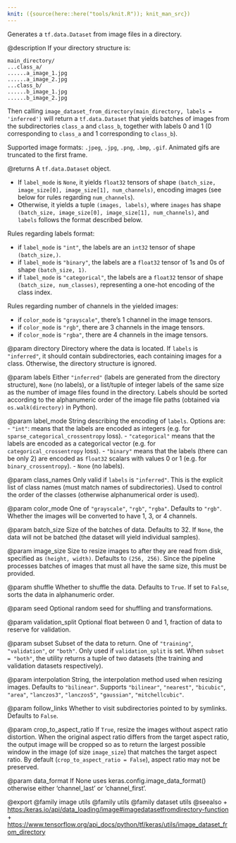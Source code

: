 ```yaml
---
knit: ({source(here::here("tools/knit.R")); knit_man_src})
---
```

Generates a `tf.data.Dataset` from image files in a directory.

@description
If your directory structure is:

```
main_directory/
...class_a/
......a_image_1.jpg
......a_image_2.jpg
...class_b/
......b_image_1.jpg
......b_image_2.jpg
```

Then calling `image_dataset_from_directory(main_directory,
labels = 'inferred')` will return a `tf.data.Dataset` that yields batches of
images from the subdirectories `class_a` and `class_b`, together with labels
0 and 1 (0 corresponding to `class_a` and 1 corresponding to `class_b`).

Supported image formats: `.jpeg`, `.jpg`, `.png`, `.bmp`, `.gif`.
Animated gifs are truncated to the first frame.

@returns
A `tf.data.Dataset` object.

- If `label_mode` is `None`, it yields `float32` tensors of shape
    `(batch_size, image_size[0], image_size[1], num_channels)`,
    encoding images (see below for rules regarding `num_channels`).
- Otherwise, it yields a tuple `(images, labels)`, where `images` has
    shape `(batch_size, image_size[0], image_size[1], num_channels)`,
    and `labels` follows the format described below.

Rules regarding labels format:

- if `label_mode` is `"int"`, the labels are an `int32` tensor of shape
    `(batch_size,)`.
- if `label_mode` is `"binary"`, the labels are a `float32` tensor of
    1s and 0s of shape `(batch_size, 1)`.
- if `label_mode` is `"categorical"`, the labels are a `float32` tensor
    of shape `(batch_size, num_classes)`, representing a one-hot
    encoding of the class index.

Rules regarding number of channels in the yielded images:

- if `color_mode` is `"grayscale"`,
    there's 1 channel in the image tensors.
- if `color_mode` is `"rgb"`,
    there are 3 channels in the image tensors.
- if `color_mode` is `"rgba"`,
    there are 4 channels in the image tensors.

@param directory
Directory where the data is located.
If `labels` is `"inferred"`, it should contain
subdirectories, each containing images for a class.
Otherwise, the directory structure is ignored.

@param labels
Either `"inferred"`
(labels are generated from the directory structure),
`None` (no labels),
or a list/tuple of integer labels of the same size as the number of
image files found in the directory. Labels should be sorted
according to the alphanumeric order of the image file paths
(obtained via `os.walk(directory)` in Python).

@param label_mode
String describing the encoding of `labels`. Options are:
- `"int"`: means that the labels are encoded as integers
    (e.g. for `sparse_categorical_crossentropy` loss).
- `"categorical"` means that the labels are
    encoded as a categorical vector
    (e.g. for `categorical_crossentropy` loss).
- `"binary"` means that the labels (there can be only 2)
    are encoded as `float32` scalars with values 0 or 1
    (e.g. for `binary_crossentropy`).
- `None` (no labels).

@param class_names
Only valid if `labels` is `"inferred"`.
This is the explicit list of class names
(must match names of subdirectories). Used to control the order
of the classes (otherwise alphanumerical order is used).

@param color_mode
One of `"grayscale"`, `"rgb"`, `"rgba"`.
Defaults to `"rgb"`. Whether the images will be converted to
have 1, 3, or 4 channels.

@param batch_size
Size of the batches of data. Defaults to 32.
If `None`, the data will not be batched
(the dataset will yield individual samples).

@param image_size
Size to resize images to after they are read from disk,
specified as `(height, width)`. Defaults to `(256, 256)`.
Since the pipeline processes batches of images that must all have
the same size, this must be provided.

@param shuffle
Whether to shuffle the data. Defaults to `True`.
If set to `False`, sorts the data in alphanumeric order.

@param seed
Optional random seed for shuffling and transformations.

@param validation_split
Optional float between 0 and 1,
fraction of data to reserve for validation.

@param subset
Subset of the data to return.
One of `"training"`, `"validation"`, or `"both"`.
Only used if `validation_split` is set.
When `subset = "both"`, the utility returns a tuple of two datasets
(the training and validation datasets respectively).

@param interpolation
String, the interpolation method used when
resizing images. Defaults to `"bilinear"`.
Supports `"bilinear"`, `"nearest"`, `"bicubic"`, `"area"`,
`"lanczos3"`, `"lanczos5"`, `"gaussian"`, `"mitchellcubic"`.

@param follow_links
Whether to visit subdirectories pointed to by symlinks.
Defaults to `False`.

@param crop_to_aspect_ratio
If `True`, resize the images without aspect
ratio distortion. When the original aspect ratio differs from the
target aspect ratio, the output image will be cropped so as to
return the largest possible window in the image
(of size `image_size`) that matches the target aspect ratio. By
default (`crop_to_aspect_ratio = False`), aspect ratio may not be
preserved.

@param data_format
If None uses keras.config.image_data_format()
otherwise either 'channel_last' or 'channel_first'.

@export
@family image utils
@family utils
@family dataset utils
@seealso
+ <https:/keras.io/api/data_loading/image#imagedatasetfromdirectory-function>
+ <https://www.tensorflow.org/api_docs/python/tf/keras/utils/image_dataset_from_directory>
